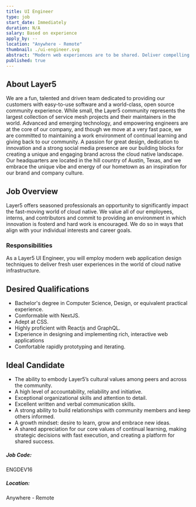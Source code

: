 ---
title: UI Engineer
type: job
start_date: Immediately
duration: N/A
salary: Based on experience
apply_by: --
location: "Anywhere - Remote"
thumbnail: ./ui-engineer.svg
abstract: "Modern web experiences are to be shared. Deliver compelling user experiences as a Layer5 UI Engineer."
published: true
---



<CareerWrapper>
    <div className="body-sections">
        <h2 className="body-headers">About Layer5</h2>
        <p>
            We are a fun, talented and driven team dedicated to providing our customers with easy-to-use software and a world-class,
            open source community experience. While small, the Layer5 community represents the largest collection of service mesh
            projects and their maintainers in the world. Advanced and emerging technology, and empowering engineers are at the core
            of our company, and though we move at a very fast pace, we are committed to maintaining a work environment of continual
            learning and giving back to our community. A passion for great design, dedication to innovation and a strong social media
            presence are our building blocks for creating a unique and engaging brand across the cloud native landscape. Our headquarters
            are located in the hill country of Austin, Texas, and we embrace the unique vibe and energy of our hometown as an inspiration
            for our brand and company culture.
        </p>
    </div>
    <div className="body-sections">
        <h2 className="body-headers">Job Overview</h2>
        <p>
            Layer5 offers seasoned professionals an opportunity to significantly impact the fast-moving world of cloud native. We value all
            of our employees, interns, and contributors and commit to providing an environment in which innovation is fosterd and hard work
            is encouraged. We do so in ways that align with your individual interests and career goals.
        </p>
        <h3>Responsibilities</h3>
        <p>
            As a Layer5 UI Engineer, you will employ modern web application design techniques to deliver fresh user experiences
            in the world of cloud native infrastructure.
        </p>
    </div>
    <div className="qualification-section body-sections">
        <Col xs={12} lg={6} className="qualification-col">
            <h2 className="body-headers">Desired Qualifications</h2>
            <ul>
                <li>Bachelor's degree in Computer Science, Design, or equivalent practical experience.</li>
                <li>Comformable with NextJS.</li>
                <li>Adept at CSS.</li>
                <li>Highly proficient with Reactjs and GraphQL.</li>
                <li>Experience in designing and implementing rich, interactive web applications</li>
                <li>Comfortable rapidly prototyping and iterating.</li>
            </ul>
        </Col>
        <Col xs={12} lg={6} className="qualification-col">
            <h2 className="body-headers">Ideal Candidate</h2>
            <ul>
                <li>The ability to embody Layer5’s cultural values among peers and across the community.</li>
                <li>A high level of accountability, reliability and initiative.</li>
                <li>Exceptional organizational skills and attention to detail.</li>
                <li>Excellent written and verbal communication skills.</li>
                <li>A strong ability to build relationships with community members and keep others informed.</li>
                <li>A growth mindset: desire to learn, grow and embrace new ideas.</li>
                <li>A shared appreciation for our core values of continual learning, making strategic decisions with fast execution, and creating a platform for shared success.</li>
            </ul>
        </Col>
    </div>
    <div className="job-details-footer">
        <span>
            <h5>Job Code:</h5>
            <p>ENGDEV16</p>
        </span>
        <span>
            <h5>Location:</h5>
            <p>Anywhere - Remote</p>
        </span>
    </div>
    <PositionApply />
</CareerWrapper>